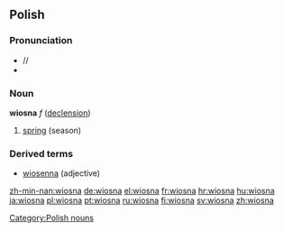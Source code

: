 ==Polish==
===Pronunciation===
* /{{IPAchar|ˈvʲosna}}/
* {{audio|pl-wiosna.ogg|audio}}
===Noun===
'''wiosna''' ''f'' ([[Wiktionary Appendix:Polish hard feminine noun declension|declension]])

# [[spring]] (season)

===Derived terms===
* [[wiosenna]] (adjective)

[[Category:Polish nouns]]

[[zh-min-nan:wiosna]]
[[de:wiosna]]
[[el:wiosna]]
[[fr:wiosna]]
[[hr:wiosna]]
[[hu:wiosna]]
[[ja:wiosna]]
[[pl:wiosna]]
[[pt:wiosna]]
[[ru:wiosna]]
[[fi:wiosna]]
[[sv:wiosna]]
[[zh:wiosna]]